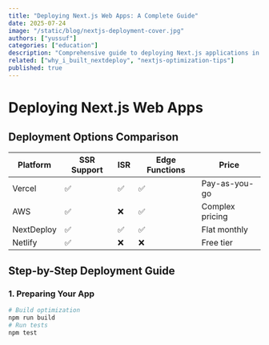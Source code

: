 ```yaml
---
title: "Deploying Next.js Web Apps: A Complete Guide"
date: 2025-07-24
image: "/static/blog/nextjs-deployment-cover.jpg"
authors: ["yussuf"]
categories: ["education"]
description: "Comprehensive guide to deploying Next.js applications in production environments"
related: ["why_i_built_nextdeploy", "nextjs-optimization-tips"]
published: true
---
```


# Deploying Next.js Web Apps

## Deployment Options Comparison

| Platform       | SSR Support | ISR | Edge Functions | Price          |
|----------------|-------------|-----|----------------|----------------|
| Vercel         | ✅          | ✅  | ✅             | Pay-as-you-go  |
| AWS            | ✅          | ❌  | ✅             | Complex pricing|
| NextDeploy     | ✅          | ✅  | ✅             | Flat monthly   |
| Netlify        | ✅          | ❌  | ❌             | Free tier      |

## Step-by-Step Deployment Guide

### 1. Preparing Your App
```bash
# Build optimization
npm run build
# Run tests
npm test
